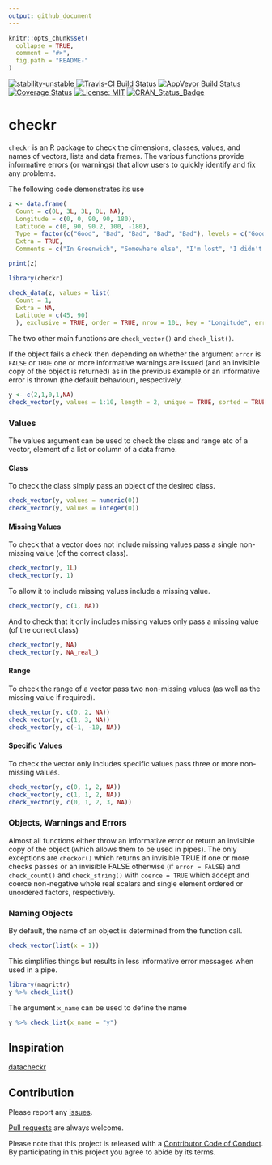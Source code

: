```yaml
---
output: github_document
---
```


<!-- README.md is generated from README.Rmd. Please edit that file -->

```r
knitr::opts_chunk$set(
  collapse = TRUE,
  comment = "#>",
  fig.path = "README-"
)
```

[![stability-unstable](https://img.shields.io/badge/stability-unstable-yellow.svg)](https://github.com/joethorley/stability-badges#unstable)
[![Travis-CI Build Status](https://travis-ci.org/poissonconsulting/checkr.svg?branch=master)](https://travis-ci.org/poissonconsulting/checkr)
[![AppVeyor Build Status](https://ci.appveyor.com/api/projects/status/github/poissonconsulting/checkr?branch=master&svg=true)](https://ci.appveyor.com/project/poissonconsulting/checkr)
[![Coverage Status](https://img.shields.io/codecov/c/github/poissonconsulting/checkr/master.svg)](https://codecov.io/github/poissonconsulting/checkr?branch=master)
[![License: MIT](https://img.shields.io/badge/License-MIT-green.svg)](https://opensource.org/licenses/MIT)
[![CRAN_Status_Badge](http://www.r-pkg.org/badges/version/checkr)](https://cran.r-project.org/package=checkr)

# checkr

`checkr` is an R package to check the dimensions, classes, values, and names of vectors, lists and data frames.
The various functions provide informative errors (or warnings) that allow users to quickly identify and fix any problems.

The following code demonstrates its use
```r
z <- data.frame(
  Count = c(0L, 3L, 3L, 0L, NA), 
  Longitude = c(0, 0, 90, 90, 180), 
  Latitude = c(0, 90, 90.2, 100, -180),
  Type = factor(c("Good", "Bad", "Bad", "Bad", "Bad"), levels = c("Good", "Bad")),
  Extra = TRUE,
  Comments = c("In Greenwich", "Somewhere else", "I'm lost", "I didn't see any", "Help"), stringsAsFactors = FALSE)

print(z)

library(checkr)

check_data(z, values = list(
  Count = 1,
  Extra = NA,
  Latitude = c(45, 90)
  ), exclusive = TRUE, order = TRUE, nrow = 10L, key = "Longitude", error = FALSE)
```

The two other main functions are `check_vector()` and `check_list()`.

If the object fails a check then depending on whether the argument `error` is `FALSE` or `TRUE`  one or more informative warnings are issued (and an invisible copy of the object is returned) as in the previous example or an informative error is thrown (the default behaviour), respectively.

```r
y <- c(2,1,0,1,NA)
check_vector(y, values = 1:10, length = 2, unique = TRUE, sorted = TRUE, named = TRUE, error = FALSE)
```

### Values

The values argument can be used to check the class and range etc of a vector, element of a list or column of a data frame.

#### Class

To check the class simply pass an object of the desired class.
```r
check_vector(y, values = numeric(0))
check_vector(y, values = integer(0))
```

#### Missing Values

To check that a vector does not include missing values pass a single non-missing value (of the correct class).
```r
check_vector(y, 1L)
check_vector(y, 1)
```

To allow it to include missing values include a missing value.
```r
check_vector(y, c(1, NA))
```

And to check that it only includes missing values only pass a missing value (of the correct class)
```r
check_vector(y, NA)
check_vector(y, NA_real_)
```

#### Range

To check the range of a vector pass two non-missing values (as well as the missing value if required).
```r
check_vector(y, c(0, 2, NA))
check_vector(y, c(1, 3, NA))
check_vector(y, c(-1, -10, NA))
```

#### Specific Values

To check the vector only includes specific values pass three or more non-missing values.
```r
check_vector(y, c(0, 1, 2, NA))
check_vector(y, c(1, 1, 2, NA))
check_vector(y, c(0, 1, 2, 3, NA))
```

### Objects, Warnings and Errors

Almost all functions either throw an informative error or return an invisible copy of the object (which allows them to be used in pipes).
The only exceptions are `checkor()` which returns an invisible TRUE if one or more checks passes or an invisible FALSE otherwise (if `error = FALSE`) and `check_count()` and `check_string()` with `coerce = TRUE` which accept and coerce non-negative whole real scalars and single element ordered or unordered factors, respectively.

### Naming Objects

By default, the name of an object is determined from the function call.
```r
check_vector(list(x = 1))
```

This simplifies things but results in less informative error messages when used in a pipe.
```r
library(magrittr)
y %>% check_list()
```

The argument `x_name` can be used to define the name
```r
y %>% check_list(x_name = "y")
```



## Inspiration

[datacheckr](https://github.com/poissonconsulting/datacheckr)

## Contribution

Please report any [issues](https://github.com/poissonconsulting/checkr/issues).

[Pull requests](https://github.com/poissonconsulting/checkr/pulls) are always welcome.

Please note that this project is released with a [Contributor Code of Conduct](CONDUCT.md). By participating in this project you agree to abide by its terms.
